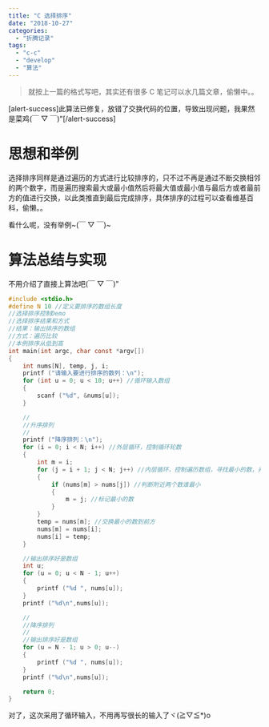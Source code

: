 ```yaml
---
title: "C 选择排序"
date: "2018-10-27"
categories:
  - "折腾记录"
tags:
  - "c-c"
  - "develop"
  - "算法"
---
```


> 就按上一篇的格式写吧，其实还有很多 C 笔记可以水几篇文章，偷懒中。。

\[alert-success\]此算法已修复，放错了交换代码的位置，导致出现问题，我果然是菜鸡(￣ ▽ ￣)"\[/alert-success\]

# 思想和举例

选择排序同样是通过遍历的方式进行比较排序的，只不过不再是通过不断交换相邻的两个数字，而是遍历搜索最大或最小值然后将最大值或最小值与最后方或者最前方的值进行交换，以此类推直到最后完成排序，具体排序的过程可以查看维基百科，偷懒。。

看什么呢，没有举例~(￣ ▽ ￣)~

# 算法总结与实现

不用介绍了直接上算法吧(￣ ▽ ￣)"

```c
#include <stdio.h>
#define N 10 //定义要排序的数组长度
//选择排序控制Demo
//选择排序结果和方式
//结果：输出排序的数组
//方式：遍历比较
//本例排序从低到高
int main(int argc, char const *argv[])
{
    int nums[N], temp, j, i;
    printf ("请输入要进行排序的数列：\n");
    for (int u = 0; u < 10; u++) //循环输入数组
    {
        scanf ("%d", &nums[u]);
    }

    //
    //升序排列
    //
    printf ("降序排列：\n");
    for (i = 0; i < N; i++) //外层循环，控制循环轮数
    {
        int m = i;
        for (j = i + 1; j < N; j++) //内层循环，控制遍历数组，寻找最小的数，并进行交换指针
        {
            if (nums[m] > nums[j]) //判断附近两个数谁最小
            {
                m = j; //标记最小的数
            }
        }
        temp = nums[m]; //交换最小的数到前方
        nums[m] = nums[i];
        nums[i] = temp;
    }

    //输出排序好是数组
    int u;
    for (u = 0; u < N - 1; u++)
    {
        printf ("%d ", nums[u]);
    }
    printf ("%d\n",nums[u]);

    //
    //降序排列
    //
    //输出排序好是数组
    for (u = N - 1; u > 0; u--)
    {
        printf ("%d ", nums[u]);
    }
    printf ("%d\n",nums[u]);

    return 0;
}
```

对了，这次采用了循环输入，不用再写很长的输入了ヾ(≧▽≦\*)o
